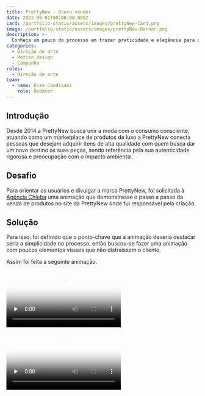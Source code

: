 ```yaml
---
title: PrettyNew - Quero vender
date: 2022-06-01T00:00:00.000Z
card: /portfolio-static/assets/images/prettyNew-Card.png
image: /portfolio-static/assets/images/prettyNew-Banner.png
description: >-
  Conheça um pouco do processo em trazer praticidade e elegância para o site e o aplicativo da construtora Plaenge.
categories:
  - Direção de arte
  - Motion design
  - Campanha
roles:
  - Direção de arte
team:
  - name: Enzo Candisani
    role: Redator
---
```


## Introdução

Desde 2014 a PrettyNew busca unir a moda com o consumo consciente, atuando como um marketplace de produtos de luxo a PrettyNew conecta pessoas que desejam adquirir itens de alta qualidade com quem busca dar um novo destino as suas peças, sendo referência pela sua autenticidade rigorosa e preocupação com o impacto ambiental.

## Desafio

Para orientar os usuários e divulgar a marca PrettyNew, foi solicitada à [Agência Chleba](https://www.chleba.net/) uma animação que demonstrasse o passo a passo da venda de produtos no site da PrettyNew  onde fui responsável pela criação.

## Solução

Para isso, foi definido que o ponto-chave que a animação deveria destacar seria a simplicidade no processo, então buscou-se fazer uma animação com poucos elementos visuais que não distraíssem o cliente.

Assim foi feita a seguinte animação.

<video src="/assets/videos/prettyNew-Feed.mp4" preload="none" poster="/assets/videos/prettyNew-Feed-Poster.webp" controls></video>

<video src="/assets/videos/prettyNew-Stories.mp4" preload="none" poster="/assets/videos/prettyNew-Stories-Poster.webp" controls></video>
